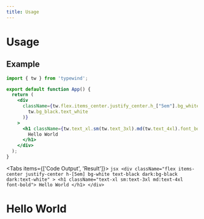 ```yaml
---
title: Usage
---
```



# Usage

## Example

```jsx
import { tw } from 'typewind';

export default function App() {
  return (
    <div
      className={tw.flex.items_center.justify_center.h_["5em"].bg_white.text_black.dark(
        tw.bg_black.text_white
      )}
    >
      <h1 className={tw.text_xl.sm(tw.text_3xl).md(tw.text_4xl).font_bold}>
        Hello World
      </h1>
    </div>
  );
}
```

<Tabs items={['Code Output', 'Result']}>
  <Tab>
    ```jsx
    <div
      className="flex items-center justify-center h-[5em] bg-white text-black dark:bg-black dark:text-white"
    >
      <h1 className="text-xl sm:text-3xl md:text-4xl font-bold">
        Hello World
      </h1>
    </div>
    ```
  </Tab>
  <Tab>
    <CodeOutput>
      <div
        className="flex items-center justify-center h-[5em] bg-white text-black dark:bg-black dark:text-white"
      >
        <h1 className="text-xl sm:text-3xl md:text-4xl font-bold">
          Hello World
        </h1>
      </div>
    </CodeOutput>
  </Tab>
</Tabs>

